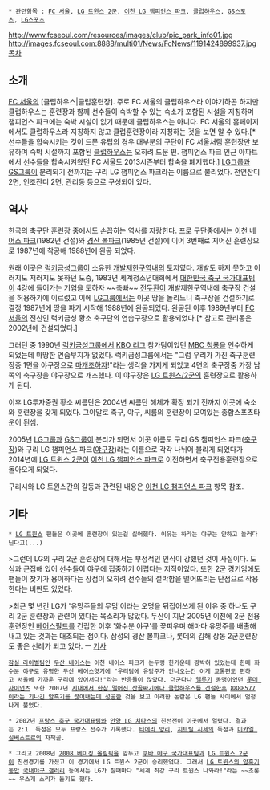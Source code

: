  * 관련항목 : [[FC 서울]], [[LG 트윈스 2군]], [[이천 LG 챔피언스 파크]], [[클럽하우스]], [[GS스포츠]], [[LG스포츠]]

http://www.fcseoul.com/resources/images/club/pic_park_info01.jpg
http://images.fcseoul.com:8888/multi01/News/FcNews/1191424899937.jpg
[[목차]]
== 소개 ==
[[FC 서울]]의 [클럽하우스|클럽훈련장]. 주로 FC 서울의 클럽하우스라 이야기하곤 하지만 클럽하우스는 훈련장과 함께 선수들이 숙박할 수 있는 숙소가 포함된 시설을 지칭하며 챔피언스 파크에는 숙박 시설이 없기 때문에 클럽하우스는 아니다. FC 서울의 홈페이지에서도 클럽하우스라 지칭하지 않고 클럽훈련장이라 지칭하는 것을 보면 알 수 있다.[* 선수들을 합숙시키는 것이 드문 유럽의 경우 대부분의 구단이 FC 서울처럼 훈련장만 보유하며 숙박 시설까지 포함된 [[클럽하우스]]는 오히려 드문 편. 챔피언스 파크 인근 아파트에서 선수들을 합숙시켜왔던 FC 서울도 2013시즌부터 합숙을 폐지했다.] [[LG그룹]]과 [[GS그룹]]이 분리되기 전까지는 구리 LG 챔피언스 파크라는 이름으로 불리었다. 천연잔디 2면, 인조잔디 2면, 관리동 등으로 구성되어 있다.

== 역사 ==
한국의 축구단 훈련장 중에서도 손꼽히는 역사를 자랑한다. 프로 구단중에서는 [[이천 베어스 파크]](1982년 건설)와 [[경산 볼파크]](1985년 건설)에 이어 3번째로 지어진 훈련장으로 1987년에 착공해 1988년에 완공 되었다.

원래 이곳은 [[LG그룹|럭키금성그룹]]이 소유한 [[그린벨트|개발제한구역]]내의 토지였다. 개발도 하지 못하고 이러지도 저러지도 못하던 도중, 1983년 세계청소년대회에서 [[대한민국 축구 국가대표팀]]이 4강에 들어가는 기염을 토하자 ~~축빠~~ [[전두환]]이 개발제한구역내에 축구장 건설을 허용하기에 이르렀고 이에 [[LG그룹]]에서는 이곳 땅을 놀리느니 축구장을 건설하기로 결정 1987년에 땅을 파기 시작해 1988년에 완공되었다. 완공된 이후 1989년부터 [[FC 서울]]의 전신인 럭키금성 황소 축구단의 연습구장으로 활용되었다.[* 참고로 관리동은 2002년에 건설되었다.]

그러던 중 1990년 [[LG그룹|럭키금성그룹]]에서 [[KBO 리그]] 참가팀이었던 [[MBC 청룡]]을 인수하게 되었는데 마땅한 연습부지가 없었다. 럭키금성그룹에서는 "그럼 우리가 가진 축구훈련장중 1면을 야구장으로 [[마개조]]하자!"라는 생각을 가지게 되었고 4면의 축구장중 가장 남쪽의 축구장을 야구장으로 개조했다. 이 야구장은 [[LG 트윈스/2군]]의 훈련장으로 활용하게 된다.

이후 LG투자증권 황소 씨름단은 2004년 씨름단 해체가 확정 되기 전까지 이곳에 숙소와 훈련장을 갖게 되었다. 그야말로 축구, 야구, 씨름의 훈련장이 모여있는 종합스포츠타운이 된셈. 

2005년 [[LG그룹]]과 [[GS그룹]]이 분리가 되면서 이곳 이름도 구리 GS 챔피언스 파크([[축구장]])와 구리 LG 챔피언스 파크([[야구장]])라는 이름으로 각각 나뉘어 불리게 되었다가 2014년에 [[LG 트윈스 2군]]이 [[이천 LG 챔피언스 파크]]로 이전하면서 축구전용훈련장으로 돌아오게 되었다.

구리시와 LG 트윈스간의 갈등과 관련된 내용은 [[이천 LG 챔피언스 파크]] 항목 참조.

== 기타 ==
 * [[LG 트윈스]] 팬들은 이곳에 훈련장이 있는걸 싫어했다. 이유는 하라는 야구는 안하고 놀러다닌다고(...)

>그런데 LG의 구리 2군 훈련장에 대해서는 부정적인 인식이 강했던 것이 사실이다. 도심과 근접해 있어 선수들이 야구에 집중하기 어렵다는 지적이었다. 또한 2군 경기임에도 팬들이 찾기가 용이하다는 장점이 오히려 선수들의 절박함을 떨어뜨리는 단점으로 작용한다는 비판도 있었다. 

>최근 몇 년간 LG가 '유망주들의 무덤'이라는 오명을 뒤집어쓰게 된 이유 중 하나도 구리 2군 훈련장과 관련이 있다는 목소리가 많았다. 두산이 지난 2005년 이천에 2군 전용 훈련장인 [[이천 베어스 파크|베어스필드]]를 건립한 이후 '화수분 야구'를 꽃피우며 해마다 유망주를 배출해내고 있는 것과는 대조되는 점이다. 삼성의 경산 볼파크나, 롯데의 김해 상동 2군훈련장도 좋은 선례가 되고 있다. ㅡ [http://m.inews24.com/view.php?g_serial=673024&g_menu=702100 기사]

 [[잠실시리즈|잠실 라이벌]]팀인 [[두산 베어스]]는 이천 베어스 파크가 논두렁 한가운데 짱박혀 있었는데 한때 화수분 야구로 유명한 두산 베어스엿기에 "우리팀에 유망주가 안나오는건 이게 교통편도 편하고 서울에 가까운 구리에 있어서다!"라는 반응들이 많았다. 더군다나 [[엘롯기]] 동맹이었던 [[롯데 자이언츠]] 또한 2007년 [[상동 야구장|시내에서 한참 떨어진 산골짜기에다 클럽하우스를 건설]]한후 [[로이스터 매직|8888577이라는 기나긴 암흑기를 끊어내는데 성공]]한 것을 보고 이러한 논란은 LG 팬들 사이에서 엄청나게 불었다.

 * 2002년 [[프랑스 축구 국가대표팀]]와 [[안양 LG 치타스]]의 친선전이 이곳에서 열렸다. 결과는 2:1. 득점은 모두 프랑스 선수가 기록했다. [[티에리 앙리]], [[지브릴 시세]]의 득점과 [[미카엘 실베스트르]]의 자책골.

 * 그리고 2008년 [[2008 베이징 올림픽]]을 앞두고 [[쿠바 야구 국가대표팀]]과 [[LG 트윈스 2군]]이 친선경기를 가졌고 이 경기에서 LG 트윈스 2군이 승리했얶다. 그래서 [[6668587667|LG 트윈스의 암흑기]]동안 [[국내야구 갤러리]] 등에서는 LG가 질때마다 "세계 최강 구리 트윈스 나와라!"라는 ~~조롱~~ 우스개 소리가 돌기도 했다.
